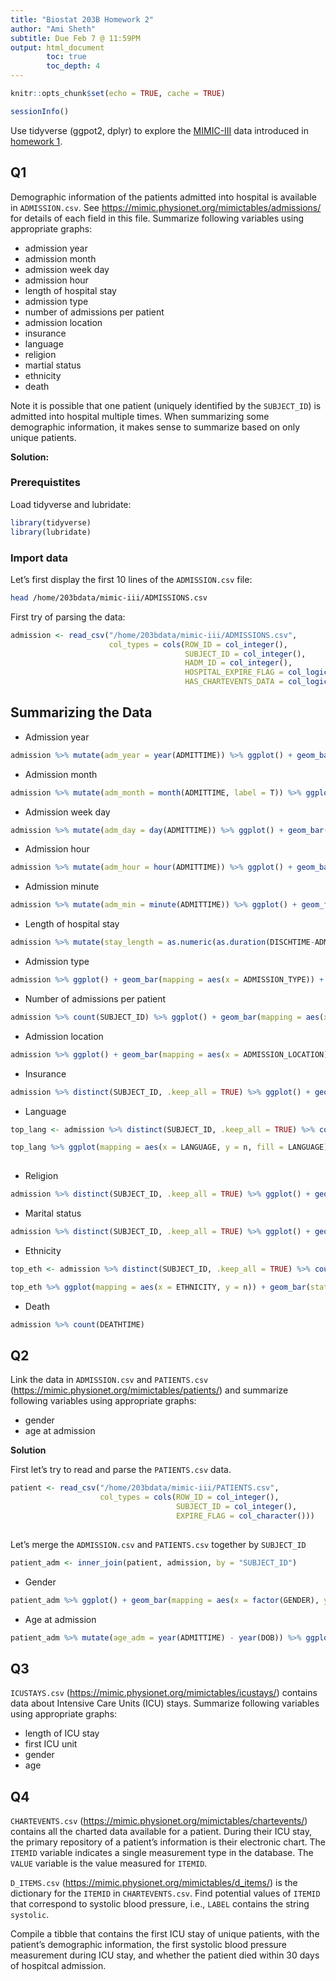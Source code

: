 ```yaml
---
title: "Biostat 203B Homework 2"
author: "Ami Sheth"
subtitle: Due Feb 7 @ 11:59PM
output: html_document
        toc: true
        toc_depth: 4
---
```


```r
knitr::opts_chunk$set(echo = TRUE, cache = TRUE)
```

```r
sessionInfo()
```

Use tidyverse (ggpot2, dplyr) to explore the [MIMIC-III](https://mimic.physionet.org) data introduced in [homework 1](https://ucla-biostat203b-2020winter.github.io/hw/hw1/hw1.html).

## Q1

Demographic information of the patients admitted into hospital is available in `ADMISSION.csv`. See <https://mimic.physionet.org/mimictables/admissions/> for details of each field in this file. Summarize following variables using appropriate graphs:   

- admission year  
- admission month  
- admission week day  
- admission hour  
- length of hospital stay  
- admission type  
- number of admissions per patient  
- admission location  
- insurance  
- language  
- religion  
- martial status  
- ethnicity  
- death 

Note it is possible that one patient (uniquely identified by the `SUBJECT_ID`) is admitted into hospital multiple times. When summarizing some demographic information, it makes sense to summarize based on only unique patients. 

**Solution:**

### Prerequistites 

Load tidyverse and lubridate:
```r
library(tidyverse)
library(lubridate)
```

### Import data
Let's first display the first 10 lines of the `ADMISSION.csv` file:
```bash
head /home/203bdata/mimic-iii/ADMISSIONS.csv
```

First try of parsing the data:
```r
admission <- read_csv("/home/203bdata/mimic-iii/ADMISSIONS.csv",
                      col_types = cols(ROW_ID = col_integer(),
                                       SUBJECT_ID = col_integer(),
                                       HADM_ID = col_integer(),
                                       HOSPITAL_EXPIRE_FLAG = col_logical(),
                                       HAS_CHARTEVENTS_DATA = col_logical()))
```

## Summarizing the Data 

- Admission year

```r
admission %>% mutate(adm_year = year(ADMITTIME)) %>% ggplot() + geom_bar(mapping = aes(x = adm_year)) + xlab("Year of Admission") + ggtitle("Barplot of Admission Year") + theme(plot.title = element_text(hjust = 0.5))
```

- Admission month

```r
admission %>% mutate(adm_month = month(ADMITTIME, label = T)) %>% ggplot() + geom_bar(mapping = aes(x = adm_month)) + xlab("Month of Admission") + ggtitle("Barplot of Admission Month") + theme(plot.title = element_text(hjust = 0.5))
```

- Admission week day

```r
admission %>% mutate(adm_day = day(ADMITTIME)) %>% ggplot() + geom_bar(mapping = aes(x = adm_day)) + xlab("Day of Admission") + ggtitle("Barplot of Admission Day") + theme(plot.title = element_text(hjust = 0.5))
```

- Admission hour

```r
admission %>% mutate(adm_hour = hour(ADMITTIME)) %>% ggplot() + geom_bar(mapping = aes(x = adm_hour)) + xlab("Hour of Admission") + ggtitle("Barplot of Admission Hour") + theme(plot.title = element_text(hjust = 0.5))
```

- Admission minute

```r
admission %>% mutate(adm_min = minute(ADMITTIME)) %>% ggplot() + geom_freqpoly(binwidth = 2, mapping = aes(x = adm_min)) + xlab("Minute of Admission") + ggtitle("Plot of Admission Minute") + theme(plot.title = element_text(hjust = 0.5))
```

- Length of hospital stay 

```r
admission %>% mutate(stay_length = as.numeric(as.duration(DISCHTIME-ADMITTIME)/ 86400)) %>% ggplot() + geom_density(mapping = aes(x = stay_length)) + xlab("Length of Stay (days)") + ggtitle("Plot of Length of Hospital Stay") + theme(plot.title = element_text(hjust = 0.5))
```

- Admission type  

```r
admission %>% ggplot() + geom_bar(mapping = aes(x = ADMISSION_TYPE)) + xlab("Admission Type") + ggtitle("Barplot of Admission Type") + theme(plot.title = element_text(hjust = 0.5))
```

- Number of admissions per patient  

```r
admission %>% count(SUBJECT_ID) %>% ggplot() + geom_bar(mapping = aes(x = n)) + xlab("Number of Admissions") + ggtitle("Frequency of Admissions per Patient") + theme(plot.title = element_text(hjust = 0.5))
```

- Admission location  

```r
admission %>% ggplot() + geom_bar(mapping = aes(x = ADMISSION_LOCATION)) + coord_flip() + xlab("Admission Location") + ggtitle("Barplot of Admission Location")
```

- Insurance  

```r
admission %>% distinct(SUBJECT_ID, .keep_all = TRUE) %>% ggplot() + geom_bar(mapping = aes(x = INSURANCE)) + ggtitle("Plot of Patient Insurance") + theme(plot.title = element_text(hjust = 0.5))
```

- Language  

```r
top_lang <- admission %>% distinct(SUBJECT_ID, .keep_all = TRUE) %>% count(LANGUAGE) %>% na.omit(LANGUAGE) %>% arrange(desc(n)) %>% slice(1:10)

top_lang %>% ggplot(mapping = aes(x = LANGUAGE, y = n, fill = LANGUAGE)) + geom_bar(stat = "identity") + labs(title = "Top Ten Patient Languages", y = "Count", x = "Language") + theme(plot.title = element_text(hjust = 0.5), legend.position = "none")
 
```

- Religion  

```r
admission %>% distinct(SUBJECT_ID, .keep_all = TRUE) %>% ggplot() + geom_bar(mapping = aes(x = RELIGION)) + ggtitle("Plot of Patient Religion") + theme(plot.title = element_text(hjust = 0.5), axis.text.x = element_text(angle = 45, hjust = 1))
```

- Marital status 

```r
admission %>% distinct(SUBJECT_ID, .keep_all = TRUE) %>% ggplot() + geom_bar(mapping = aes(x = MARITAL_STATUS)) + ggtitle("Plot of Marital Status") + xlab("Marital Status") + theme(plot.title = element_text(hjust = 0.5), axis.text.x = element_text(angle = 45, hjust = 1))
```

- Ethnicity  

```r
top_eth <- admission %>% distinct(SUBJECT_ID, .keep_all = TRUE) %>% count(ETHNICITY) %>% arrange(desc(n)) %>% slice(1:10)

top_eth %>% ggplot(mapping = aes(x = ETHNICITY, y = n)) + geom_bar(stat = "identity") + ggtitle("Plot of Patient Ethnicity") + theme(plot.title = element_text(hjust = 0.5), axis.text.x = element_text(angle = 45, hjust = 1, size = 6)) + scale_x_discrete(drop = F)

```

- Death 

```r
admission %>% count(DEATHTIME)
```


## Q2

Link the data in `ADMISSION.csv` and `PATIENTS.csv` (<https://mimic.physionet.org/mimictables/patients/>) and summarize following variables using appropriate graphs:  

- gender  
- age at admission 

**Solution**

First let's try to read and parse the `PATIENTS.csv` data.

```r
patient <- read_csv("/home/203bdata/mimic-iii/PATIENTS.csv",
                    col_types = cols(ROW_ID = col_integer(),
                                     SUBJECT_ID = col_integer(),
                                     EXPIRE_FLAG = col_character()))
                    
```

Let's merge the `ADMISSION.csv` and `PATIENTS.csv` together by `SUBJECT_ID`

```r
patient_adm <- inner_join(patient, admission, by = "SUBJECT_ID")
```


- Gender

```r
patient_adm %>% ggplot() + geom_bar(mapping = aes(x = factor(GENDER), y = ..prop.., group = 1), stat = "count") + scale_x_discrete(label = c("Female", "Male")) + labs(title = "Gender of Patients", y = "Proportion", x = "Gender")
```

- Age at admission 

```r
patient_adm %>% mutate(age_adm = year(ADMITTIME) - year(DOB)) %>% ggplot() + geom_bar(mapping = aes(x = age_adm))

```


## Q3

`ICUSTAYS.csv` (<https://mimic.physionet.org/mimictables/icustays/>) contains data about Intensive Care Units (ICU) stays. Summarize following variables using appropriate graphs:  

- length of ICU stay  
- first ICU unit  
- gender  
- age  

## Q4 

`CHARTEVENTS.csv` (<https://mimic.physionet.org/mimictables/chartevents/>) contains all the charted data available for a patient. During their ICU stay, the primary repository of a patient’s information is their electronic chart. The `ITEMID` variable indicates a single measurement type in the database. The `VALUE` variable is the value measured for `ITEMID`. 

`D_ITEMS.csv` (<https://mimic.physionet.org/mimictables/d_items/>) is the dictionary for the `ITEMID` in `CHARTEVENTS.csv`. Find potential values of `ITEMID` that correspond to systolic blood pressure, i.e., `LABEL` contains the string `systolic`. 

Compile a tibble that contains the first ICU stay of unique patients, with the patient's demographic information, the first systolic blood pressure measurement during ICU stay, and whether the patient died within 30 days of hospitcal admission.